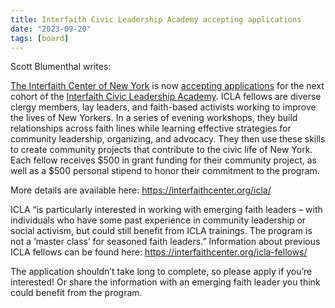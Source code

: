 ```yaml
---
title: Interfaith Civic Leadership Academy accepting applications
date: "2023-09-20"
tags: [board]
---
```


Scott Blumenthal writes:

[The Interfaith Center of New York](https://interfaithcenter.org/) is now [accepting applications](https://interfaithcenter.org/icla-apply/) for the next cohort of the [Interfaith Civic Leadership Academy](https://interfaithcenter.org/icla/). ICLA fellows are diverse clergy members, lay leaders, and faith-based activists working to improve the lives of New Yorkers. In a series of evening workshops, they build relationships across faith lines while learning effective strategies for community leadership, organizing, and advocacy. They then use these skills to create community projects that contribute to the civic life of New York. Each fellow receives $500 in grant funding for their community project, as well as a $500 personal stipend to honor their commitment to the program.

More details are available here: https://interfaithcenter.org/icla/

ICLA “is particularly interested in working with emerging faith leaders – with individuals who have some past experience in community leadership or social activism, but could still benefit from ICLA trainings. The program is not a ‘master class’ for seasoned faith leaders.” Information about previous ICLA fellows can be found here: https://interfaithcenter.org/icla-fellows/

The application shouldn’t take long to complete, so please apply if you’re interested! Or share the information with an emerging faith leader you think could benefit from the program.
